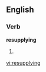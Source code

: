 ==English==

===Verb===
'''resupplying'''

# {{third-person singular of|[[resupply]]}}

[[vi:resupplying]]